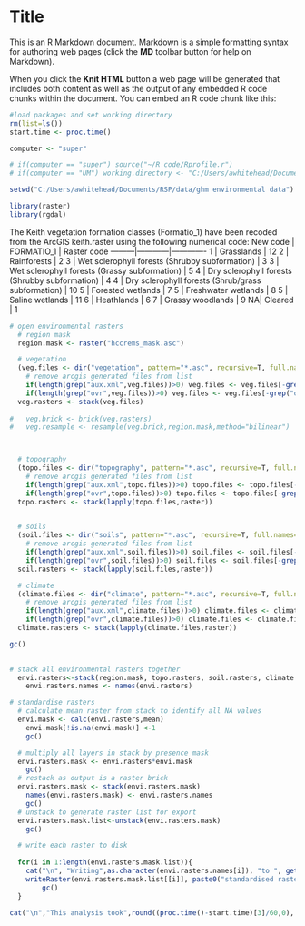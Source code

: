 Title
========================================================

This is an R Markdown document. Markdown is a simple formatting syntax for authoring web pages (click the **MD** toolbar button for help on Markdown).

When you click the **Knit HTML** button a web page will be generated that includes both content as well as the output of any embedded R code chunks within the document. You can embed an R code chunk like this:

```r
#load packages and set working directory
rm(list=ls())
start.time <- proc.time()

computer <- "super"

# if(computer == "super") source("~/R code/Rprofile.r")
# if(computer == "UM") working.directory <- "C:/Users/awhitehead/Documents/GIS data/Hunter/Maxent files/ascii files/ghm environmental data"

setwd("C:/Users/awhitehead/Documents/RSP/data/ghm environmental data")

library(raster)
library(rgdal)

```

The Keith vegetation formation classes (Formatio_1) have been recoded from the ArcGIS keith.raster using the following numerical code:
New code | FORMATIO_1 |  Raster code
---------|------------|-------------
1 |	Grasslands |	12
2	| Rainforests	| 2
3	| Wet sclerophyll forests (Shrubby subformation) |	3
3	| Wet sclerophyll forests (Grassy subformation)	|  5
4	| Dry sclerophyll forests (Shrubby subformation)	|  4
4	| Dry sclerophyll forests (Shrub/grass subformation)	|  10
5	| Forested wetlands	|  7
5	| Freshwater wetlands	|  8
5	| Saline  wetlands	|  11
6	| Heathlands	|  6
7	| Grassy woodlands	|  9
NA|	Cleared	|  1


```r

# open environmental rasters
  # region mask
  region.mask <- raster("hccrems_mask.asc")

  # vegetation
  (veg.files <- dir("vegetation", pattern="*.asc", recursive=T, full.names=T)) 
    # remove arcgis generated files from list
    if(length(grep("aux.xml",veg.files))>0) veg.files <- veg.files[-grep("aux.xml",veg.files)]
    if(length(grep("ovr",veg.files))>0) veg.files <- veg.files[-grep("ovr",veg.files)]
  veg.rasters <- stack(veg.files)
 
#   veg.brick <- brick(veg.rasters)
#   veg.resample <- resample(veg.brick,region.mask,method="bilinear")



  # topography
  (topo.files <- dir("topography", pattern="*.asc", recursive=T, full.names=T)) 
    # remove arcgis generated files from list
    if(length(grep("aux.xml",topo.files))>0) topo.files <- topo.files[-grep("aux.xml",topo.files)]
    if(length(grep("ovr",topo.files))>0) topo.files <- topo.files[-grep("ovr",topo.files)]  
  topo.rasters <- stack(lapply(topo.files,raster))
    

  # soils
  (soil.files <- dir("soils", pattern="*.asc", recursive=T, full.names=T)) 
    # remove arcgis generated files from list
    if(length(grep("aux.xml",soil.files))>0) soil.files <- soil.files[-grep("aux.xml",soil.files)]
    if(length(grep("ovr",soil.files))>0) soil.files <- soil.files[-grep("ovr",soil.files)]  
  soil.rasters <- stack(lapply(soil.files,raster))

  # climate
  (climate.files <- dir("climate", pattern="*.asc", recursive=T, full.names=T)) 
    # remove arcgis generated files from list
    if(length(grep("aux.xml",climate.files))>0) climate.files <- climate.files[-grep("aux.xml",climate.files)]
    if(length(grep("ovr",climate.files))>0) climate.files <- climate.files[-grep("ovr",climate.files)]  
  climate.rasters <- stack(lapply(climate.files,raster))

gc()
  
```


```r
# stack all environmental rasters together
  envi.rasters<-stack(region.mask, topo.rasters, soil.rasters, climate.rasters,veg.resample)
    envi.rasters.names <- names(envi.rasters)

# standardise rasters  
  # calculate mean raster from stack to identify all NA values
  envi.mask <- calc(envi.rasters,mean)
    envi.mask[!is.na(envi.mask)] <-1
    gc()

  # multiply all layers in stack by presence mask  
  envi.rasters.mask <- envi.rasters*envi.mask
    gc()
  # restack as output is a raster brick
  envi.rasters.mask <- stack(envi.rasters.mask)
    names(envi.rasters.mask) <- envi.rasters.names
    gc()
  # unstack to generate raster list for export
  envi.rasters.mask.list<-unstack(envi.rasters.mask)
    gc()

  # write each raster to disk
  
  for(i in 1:length(envi.rasters.mask.list)){
    cat("\n", "Writing",as.character(envi.rasters.names[i]), "to ", getwd())
    writeRaster(envi.rasters.mask.list[[i]], paste0("standardised rasters/",envi.rasters.names[i],".asc"), overwrite=TRUE)
        gc()
  }

cat("\n","This analysis took",round((proc.time()-start.time)[3]/60,0), "minutes to run with",length(names(envi.rasters)), "rasters.")
```
